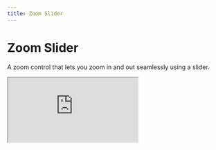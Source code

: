 ```yaml
---
title: Zoom Slider
---
```



# Zoom Slider

A zoom control that lets you zoom in and out seamlessly using a slider.

<iframe
  className="w-full h-[500px] rounded-md mt-5"
  src="https://pro-examples.reactflow.dev/shapes"
/>

<Steps>
### Hello World
### Hello World
</Steps>
